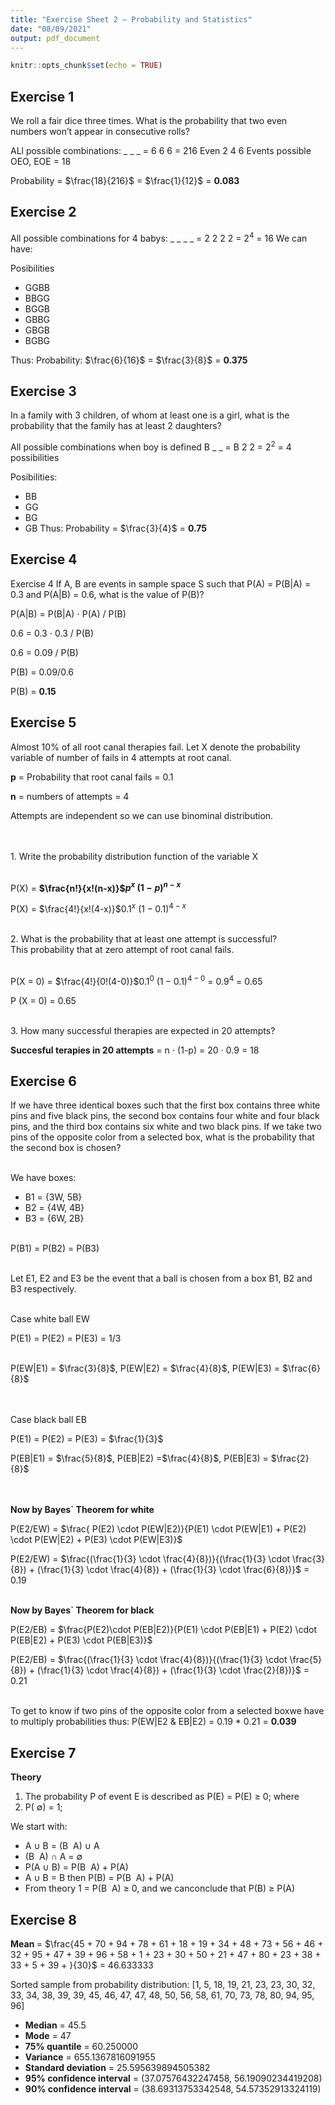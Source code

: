 ```yaml
---
title: "Exercise Sheet 2 – Probability and Statistics"
date: "08/09/2021"
output: pdf_document
---
```


```r
knitr::opts_chunk$set(echo = TRUE)
```

## Exercise 1 
We roll a fair dice three times. What is the probability that two
even numbers won’t appear in consecutive rolls?

ALl possible combinations: _ _  _ = 6 6 6 = 216
Even 2 4 6
Events possible OEO, EOE = 18


Probability = $\frac{18}{216}$ = $\frac{1}{12}$ = **0.083**


## Exercise 2

All possible combinations for 4 babys: _  _ _  _ = 2 2 2 2 = $2^4$	= 16
We can have:


Posibilities

- GGBB
- BBGG
- BGGB
- GBBG
- GBGB
- BGBG

Thus:
Probability: $\frac{6}{16}$ = $\frac{3}{8}$ = **0.375**

## Exercise 3 
In a family with 3 children, of whom at least one is a girl, what is the probability that the family has at least 2 daughters?

All possible combinations when boy is defined B _ _ = B 2 2 = $2^2$ = 4 possibilities


Posibilities:

- BB 
- GG
- BG
- GB 
Thus:
Probability = $\frac{3}{4}$ = **0.75**

## Exercise 4

Exercise 4 If A, B are events in sample space S such that P(A) = P(B|A) =
0.3 and P(A|B) = 0.6, what is the value of P(B)?


P(A|B) = P(B|A) $\cdot$ P(A) / P(B)

0.6 = 0.3 $\cdot$ 0.3 / P(B)

0.6 = 0.09 / P(B)

P(B) = 0.09/0.6

P(B) = **0.15**

## Exercise 5 
Almost 10% of all root canal therapies fail. Let X denote the probability variable of number of fails in 4 attempts at root canal.


**p** = Probability that root canal fails = 0.1

**n** = numbers of attempts = 4


Attempts are independent so we can use binominal distribution.

\
\
1. Write the probability distribution function of the variable X

\
P(X) =  **$\frac{n!}{x!(n-x)}$$p^{x}$ $(1-p)^{n-x}$** 

P(X) =  $\frac{4!}{x!(4-x)}$$0.1^{x}$ $(1-0.1)^{4-x}$ 

\
2. What is the probability that at least one attempt is successful?
\
This probability that at zero attempt of root canal fails.

\
P(X = 0)  =  $\frac{4!}{0!(4-0)}$$0.1^{0}$ $(1-0.1)^{4-0}$ = $0.9^{4}$ = 0.65

P (X = 0) = 0.65

\
3. How many successful therapies are expected in 20 attempts?

**Succesful terapies in 20 attempts** = n $\cdot$ (1-p) = 20 $\cdot$ 0.9 = 18

## Exercise 6
If we have three identical boxes such that the first box contains three white pins and five black pins, the second box contains four white and four black pins, and the third box contains six white and two black pins. If we take two pins of the opposite color from a selected box, what is the probability that the second box is chosen?

\
We have boxes:
\

- B1 = {3W, 5B}
- B2 = {4W, 4B}
- B3 = {6W, 2B}

\
P(B1) = P(B2) = P(B3)

\
Let E1, E2 and E3 be the event that a ball is chosen from a box B1, B2 and B3 respectively.

\
Case white ball EW

P(E1) = P(E2) = P(E3) = 1/3

\
P(EW|E1) = $\frac{3}{8}$, P(EW|E2) = $\frac{4}{8}$, P(EW|E3) = $\frac{6}{8}$

\
\
Case black ball EB

P(E1) = P(E2) = P(E3) = $\frac{1}{3}$

P(EB|E1) = $\frac{5}{8}$, P(EB|E2) =$\frac{4}{8}$, P(EB|E3) = $\frac{2}{8}$

\
\
**Now by Bayes` Theorem for white**


P(E2/EW) = $\frac{ P(E2) \cdot P(EW|E2)}{P(E1) \cdot P(EW|E1) +  P(E2) \cdot P(EW|E2) + P(E3) \cdot P(EW|E3)}$

P(E2/EW) = $\frac{(\frac{1}{3} \cdot \frac{4}{8})}{(\frac{1}{3} \cdot \frac{3}{8}) + (\frac{1}{3} \cdot \frac{4}{8}) +  (\frac{1}{3} \cdot \frac{6}{8})}$ = 0.19




\
**Now by Bayes` Theorem for black**

P(E2/EB) = $\frac{P(E2)\cdot P(EB|E2)}{P(E1) \cdot P(EB|E1) +  P(E2) \cdot P(EB|E2) + P(E3) \cdot P(EB|E3)}$


P(E2/EB) =  $\frac{(\frac{1}{3} \cdot \frac{4}{8})}{(\frac{1}{3} \cdot \frac{5}{8}) + (\frac{1}{3} \cdot \frac{4}{8}) +  (\frac{1}{3} \cdot \frac{2}{8})}$ = 0.21

\
To get to know if two pins of the opposite color from a selected boxwe have to multiply probabilities thus:
P(EW|E2 & EB|E2) = 0.19 * 0.21 = **0.039**


## Exercise 7
**Theory**

1. The probability P of event E is described as P(E) =  P(E) $\ge$ 0; where 
2.  P( $\emptyset$) = 1;

We start with:

- A $\cup$ B = (B \ A) $\cup$ A 
- (B \ A) $\cap$ A = $\emptyset$
- P(A $\cup$ B) = P(B \ A) + P(A)
- A $\cup$ B = B  then  P(B) = P(B \ A) + P(A)
- From theory 1 =  P(B \ A) $\ge$ 0, and we canconclude that
P(B) $\ge$ P(A)


## Exercise 8

**Mean **= $\frac{45 + 70 + 94 + 78 + 61 + 18 + 19 + 34 + 48 + 73 + 56 + 46 + 32 + 95 + 47 + 39 + 96 + 58 + 1 + 23 + 30 + 50 + 21 + 47 + 80 + 23 + 38 + 33 + 5 + 39 + }{30}$ = 46.633333


Sorted sample from probability distribution: [1, 5, 18, 19, 21, 23, 23, 30, 32, 33, 34, 38, 39, 39, 45, 46, 47, 47, 48, 50, 56, 58, 61, 70, 73, 78, 80, 94, 95, 96]


- **Median** = 45.5
- **Mode** = 47
- **75% quantile** = 60.250000
- **Variance** = 655.1367816091955
- **Standard deviation** = 25.595639894505382
- **95% confidence interval** = (37.07576432247458, 56.19090234419208)
- **90% confidence interval** = (38.69313753342548, 54.57352913324119)
